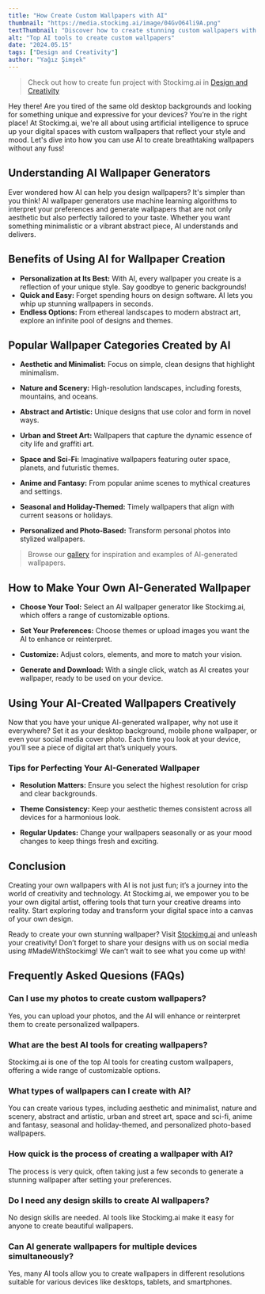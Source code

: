 ```yaml
---
title: "How Create Custom Wallpapers with AI"
thumbnail: "https://media.stockimg.ai/image/04GvO64li9A.png"
textThumbnail: "Discover how to create stunning custom wallpapers with AI using Stockimg.ai. Learn about AI wallpaper generators, their benefits, popular categories, and get tips on perfecting your digital art."
alt: "Top AI tools to create custom wallpapers"
date: "2024.05.15"
tags: ["Design and Creativity"]
author: "Yağız Şimşek"
---
```


<CustomImage
    src="https://media.stockimg.ai/image/hA6rOFy3Ese.png"
    alt="beatiful astronout woman"
/>

> Check out how to create fun project with Stockimg.ai in [Design and Creativity](https://stockimg.ai/blog/design-and-creativity/)

Hey there! Are you tired of the same old desktop backgrounds and looking for something unique and expressive for your devices? You’re in the right place! At Stockimg.ai, we're all about using artificial intelligence to spruce up your digital spaces with custom wallpapers that reflect your style and mood. Let's dive into how you can use AI to create breathtaking wallpapers without any fuss!

## Understanding AI Wallpaper Generators

<CustomImage
    src="https://media.stockimg.ai/image/AGqsfg1DdXUm.png"
    alt="cute anime girl"
/>

Ever wondered how AI can help you design wallpapers? It's simpler than you think! AI wallpaper generators use machine learning algorithms to interpret your preferences and generate wallpapers that are not only aesthetic but also perfectly tailored to your taste. Whether you want something minimalistic or a vibrant abstract piece, AI understands and delivers.

## Benefits of Using AI for Wallpaper Creation

- **Personalization at Its Best:** With AI, every wallpaper you create is a reflection of your unique style. Say goodbye to generic backgrounds!
- **Quick and Easy:** Forget spending hours on design software. AI lets you whip up stunning wallpapers in seconds.
- **Endless Options:** From ethereal landscapes to modern abstract art, explore an infinite pool of designs and themes.

## Popular Wallpaper Categories Created by AI

<CustomImage
    src="https://media.stockimg.ai/image/fOSuXdvluxb-.png"
    alt="ai generated skull"
/>

- **Aesthetic and Minimalist:** Focus on simple, clean designs that highlight minimalism.

- **Nature and Scenery:** High-resolution landscapes, including forests, mountains, and oceans.

- **Abstract and Artistic:** Unique designs that use color and form in novel ways.

- **Urban and Street Art:** Wallpapers that capture the dynamic essence of city life and graffiti art.

- **Space and Sci-Fi:** Imaginative wallpapers featuring outer space, planets, and futuristic themes.

- **Anime and Fantasy:** From popular anime scenes to mythical creatures and settings.

- **Seasonal and Holiday-Themed:** Timely wallpapers that align with current seasons or holidays.

- **Personalized and Photo-Based:** Transform personal photos into stylized wallpapers.

> Browse our [gallery](https://stockimg.ai/gallery) for inspiration and examples of AI-generated wallpapers.

## How to Make Your Own AI-Generated Wallpaper

<CustomImage
    src="https://media.stockimg.ai/image/we91lXXyW6k0.png"
    alt="ai generated car"
/>

- **Choose Your Tool:** Select an AI wallpaper generator like Stockimg.ai, which offers a range of customizable options.

- **Set Your Preferences:** Choose themes or upload images you want the AI to enhance or reinterpret.

- **Customize:** Adjust colors, elements, and more to match your vision.

- **Generate and Download:** With a single click, watch as AI creates your wallpaper, ready to be used on your device.

## Using Your AI-Created Wallpapers Creatively

Now that you have your unique AI-generated wallpaper, why not use it everywhere? Set it as your desktop background, mobile phone wallpaper, or even your social media cover photo. Each time you look at your device, you’ll see a piece of digital art that’s uniquely yours.

### Tips for Perfecting Your AI-Generated Wallpaper

- **Resolution Matters:** Ensure you select the highest resolution for crisp and clear backgrounds.

- **Theme Consistency:** Keep your aesthetic themes consistent across all devices for a harmonious look.

- **Regular Updates:** Change your wallpapers seasonally or as your mood changes to keep things fresh and exciting.

## Conclusion

Creating your own wallpapers with AI is not just fun; it’s a journey into the world of creativity and technology. At Stockimg.ai, we empower you to be your own digital artist, offering tools that turn your creative dreams into reality. Start exploring today and transform your digital space into a canvas of your own design.

Ready to create your own stunning wallpaper? Visit [Stockimg.ai](https://stockimg.ai) and unleash your creativity! Don’t forget to share your designs with us on social media using #MadeWithStockimg! We can’t wait to see what you come up with!

## Frequently Asked Quesions (FAQs)

### Can I use my photos to create custom wallpapers?

Yes, you can upload your photos, and the AI will enhance or reinterpret them to create personalized wallpapers.

### What are the best AI tools for creating wallpapers?

Stockimg.ai is one of the top AI tools for creating custom wallpapers, offering a wide range of customizable options.

### What types of wallpapers can I create with AI?

You can create various types, including aesthetic and minimalist, nature and scenery, abstract and artistic, urban and street art, space and sci-fi, anime and fantasy, seasonal and holiday-themed, and personalized photo-based wallpapers.

### How quick is the process of creating a wallpaper with AI?

The process is very quick, often taking just a few seconds to generate a stunning wallpaper after setting your preferences.

### Do I need any design skills to create AI wallpapers?

No design skills are needed. AI tools like Stockimg.ai make it easy for anyone to create beautiful wallpapers.

### Can AI generate wallpapers for multiple devices simultaneously?

Yes, many AI tools allow you to create wallpapers in different resolutions suitable for various devices like desktops, tablets, and smartphones.